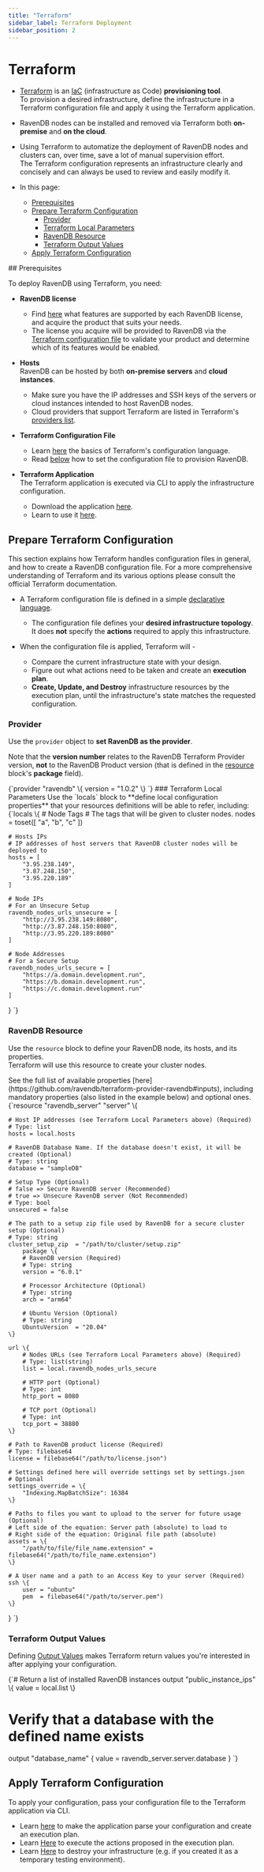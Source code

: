 ```yaml
---
title: "Terraform"
sidebar_label: Terraform Deployment
sidebar_position: 2
---
```



# Terraform
<Admonition type="note" title="Note">

* [Terraform](https://www.terraform.io/intro/index.html) is an 
  [IaC](https://en.wikipedia.org/wiki/Infrastructure_as_code) (infrastructure 
  as Code) **provisioning tool**.  
  To provision a desired infrastructure, define the infrastructure in a 
  Terraform configuration file and apply it using the Terraform application.  

* RavenDB nodes can be installed and removed via Terraform both **on-premise** 
  and **on the cloud**.  

* Using Terraform to automatize the deployment of RavenDB nodes and 
  clusters can, over time, save a lot of manual supervision effort.  
  The Terraform configuration represents an infrastructure clearly 
  and concisely and can always be used to review and easily modify it.  

* In this page:  
  * [Prerequisites](../integrations/terraform#prerequisites)  
  * [Prepare Terraform Configuration](../integrations/terraform#prepare-terraform-configuration)  
     * [Provider](../integrations/terraform#provider)  
     * [Terraform Local Parameters](../integrations/terraform#terraform-local-parameters)  
     * [RavenDB Resource](../integrations/terraform#ravendb-resource)  
     * [Terraform Output Values](../integrations/terraform#terraform-output-values)  
  * [Apply Terraform Configuration](../integrations/terraform#apply-terraform-configuration)  
</Admonition>
## Prerequisites

To deploy RavenDB using Terraform, you need:  

* **RavenDB license**  
   * Find [here](https://ravendb.net/buy) what features are supported by each RavenDB 
     license, and acquire the product that suits your needs.  
   * The license you acquire will be provided to RavenDB via the 
     [Terraform configuration file](../integrations/terraform#prepare-terraform-configuration) 
     to validate your product and determine which of its features would be enabled.  

* **Hosts**  
  RavenDB can be hosted by both **on-premise servers** and **cloud instances**.  
   * Make sure you have the IP addresses and SSH keys of the servers or cloud instances 
     intended to host RavenDB nodes.  
   * Cloud providers that support Terraform are listed in Terraform's 
     [providers list](https://registry.terraform.io/browse/providers).  

* **Terraform Configuration File**  
   * Learn [here](https://www.terraform.io/docs/language/index.html) the 
     basics of Terraform's configuration language.  
   * Read [below](../integrations/terraform#prepare-terraform-configuration) 
     how to set the configuration file to provision RavenDB.  

* **Terraform Application**  
  The Terraform application is executed via CLI to apply the infrastructure configuration.  
   * Download the application [here](https://www.terraform.io/downloads.html).  
   * Learn to use it [here](https://learn.hashicorp.com/tutorials/terraform/install-cli).  



## Prepare Terraform Configuration

<Admonition type="note" title="Note">
This section explains how Terraform handles configuration files 
in general, and how to create a RavenDB configuration file.  
For a more comprehensive understanding of Terraform and its various 
options please consult the official Terraform documentation.  
</Admonition>

* A Terraform configuration file is defined in a simple [declarative language](https://www.terraform.io/docs/language/index.html).  
   * The configuration file defines your **desired infrastructure topology**.  
     It does **not** specify the **actions** required to apply this infrastructure.  

* When the configuration file is applied, Terraform will -  
   * Compare the current infrastructure state with your design.  
   * Figure out what actions need to be taken and create an **execution plan**.  
   * **Create, Update, and Destroy** infrastructure resources by 
     the execution plan, until the infrastructure's state matches 
     the requested configuration.  
### Provider
Use the `provider` object to **set RavenDB as the provider**.  

Note that the **version number** relates to the RavenDB Terraform 
Provider version, **not** to the RavenDB Product version (that is 
defined in the [resource](../integrations/terraform#ravendb-resource) 
block's **package** field).  

<TabItem value="something" label="json">
<CodeBlock language="json">
{`provider "ravendb" \{
  version = "1.0.2"
\}
`}
</CodeBlock>
</TabItem>
### Terraform Local Parameters
Use the `locals` block to **define local configuration properties** 
that your resources definitions will be able to refer, including:  

<TabItem value="something" label="json">
<CodeBlock language="json">
{`locals \{
    # Node Tags
    # The tags that will be given to cluster nodes.
    nodes = toset([
        "a", "b", "c"
    ])

    # Hosts IPs
    # IP addresses of host servers that RavenDB cluster nodes will be deployed to
    hosts = [
        "3.95.238.149", 
        "3.87.248.150", 
        "3.95.220.189" 
    ]

    # Node IPs
    # For an Unsecure Setup
    ravendb_nodes_urls_unsecure = [
        "http://3.95.238.149:8080", 
        "http://3.87.248.150:8080", 
        "http://3.95.220.189:8080"
    ]
  
    # Node Addresses 
    # For a Secure Setup
    ravendb_nodes_urls_secure = [
        "https://a.domain.development.run", 
        "https://b.domain.development.run", 
        "https://c.domain.development.run" 
    ]
\}
`}
</CodeBlock>
</TabItem>
### RavenDB Resource
Use the `resource` block to define your RavenDB node, its hosts, and its properties.  
Terraform will use this resource to create your cluster nodes.  

<Admonition type="info" title="Info">
See the full list of available properties [here](https://github.com/ravendb/terraform-provider-ravendb#inputs), 
including mandatory properties (also listed in the example below) and optional ones.  
</Admonition>

<TabItem value="something" label="json">
<CodeBlock language="json">
{`resource "ravendb_server" "server" \{

    # Host IP addresses (see Terraform Local Parameters above) (Required)
    # Type: list
    hosts = local.hosts

    # RavenDB Database Name. If the database doesn't exist, it will be created (Optional)
    # Type: string
    database = "sampleDB"

    # Setup Type (Optional)
    # false => Secure RavenDB server (Recommended)
    # true => Unsecure RavenDB server (Not Recommended)
    # Type: bool
    unsecured = false

    # The path to a setup zip file used by RavenDB for a secure cluster setup (Optional)
    # Type: string
    cluster_setup_zip  = "/path/to/cluster/setup.zip"
        package \{
        # RavenDB version (Required)
        # Type: string
        version = "6.0.1"

        # Processor Architecture (Optional)
        # Type: string
        arch = "arm64"

        # Ubuntu Version (Optional)
        # Type: string
        UbuntuVersion  = "20.04"
    \}

    url \{
        # Nodes URLs (see Terraform Local Parameters above) (Required)
        # Type: list(string)
        list = local.ravendb_nodes_urls_secure

        # HTTP port (Optional)
        # Type: int
        http_port = 8080

        # TCP port (Optional)
        # Type: int
        tcp_port = 38880
    \}
  
    # Path to RavenDB product license (Required)
    # Type: filebase64
    license = filebase64("/path/to/license.json")
  
    # Settings defined here will override settings set by settings.json
    # Optional
    settings_override = \{
        "Indexing.MapBatchSize": 16384
    \}
  
    # Paths to files you want to upload to the server for future usage (Optional)
    # Left side of the equation: Server path (absolute) to load to 
    # Right side of the equation: Original file path (absolute)
    assets = \{
        "/path/to/file/file_name.extension" = filebase64("/path/to/file_name.extension")
    \}
  
    # A User name and a path to an Access Key to your server (Required)
    ssh \{
        user = "ubuntu"
        pem  = filebase64("/path/to/server.pem")
    \}
\}
`}
</CodeBlock>
</TabItem>
### Terraform Output Values
Defining [Output Values](https://www.terraform.io/docs/language/values/outputs.html) 
makes Terraform return values you're interested in after applying your configuration.  

<TabItem value="something" label="json">
<CodeBlock language="json">
{`# Return a list of installed RavenDB instances 
output "public_instance_ips" \{
    value = local.list
\}

# Verify that a database with the defined name exists 
output "database_name" \{
    value = ravendb_server.server.database
\}
`}
</CodeBlock>
</TabItem>



## Apply Terraform Configuration

To apply your configuration, pass your configuration file to the 
Terraform application via CLI.  

* Learn [here](https://www.terraform.io/docs/cli/commands/plan.html) 
  to make the application parse your configuration and create an execution plan.  
* Learn [Here](https://www.terraform.io/docs/cli/commands/apply.html) 
  to execute the actions proposed in the execution plan.  
* Learn [Here](https://www.terraform.io/docs/cli/commands/destroy.html) 
  to destroy your infrastructure (e.g. if you created it as 
  a temporary testing environment).  



